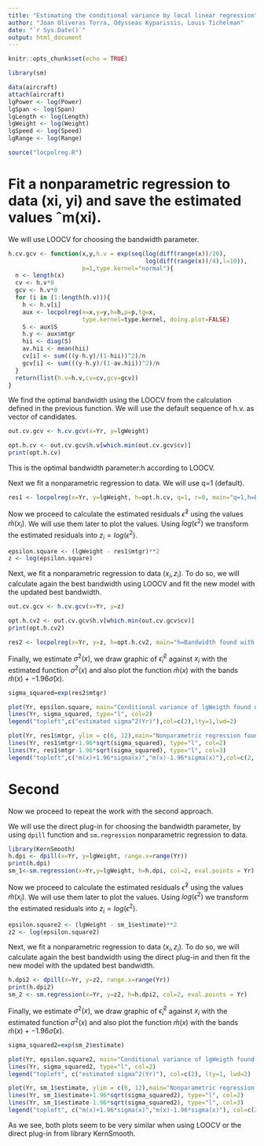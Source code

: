 ```yaml
---
title: "Estimating the conditional variance by local linear regression"
author: "Joan Oliveras Torra, Odysseas Kyparissis, Louis Tichelman"
date: "`r Sys.Date()`"
output: html_document
---
```


```r
knitr::opts_chunk$set(echo = TRUE)
```


```r
library(sm)
```

```r
data(aircraft)
attach(aircraft)
lgPower <- log(Power)
lgSpan <- log(Span)
lgLength <- log(Length)
lgWeight <- log(Weight)
lgSpeed <- log(Speed)
lgRange <- log(Range)
```

```r
source("locpolreg.R")
```

# Fit a nonparametric regression to data (xi, yi) and save the estimated values ˆm(xi).

We will use LOOCV for choosing the bandwidth parameter.

```r
h.cv.gcv <- function(x,y,h.v = exp(seq(log(diff(range(x))/20),
                                       log(diff(range(x))/4),l=10)), 
                     p=1,type.kernel="normal"){
  n <- length(x)
  cv <- h.v*0
  gcv <- h.v*0
  for (i in (1:length(h.v))){
    h <- h.v[i]
    aux <- locpolreg(x=x,y=y,h=h,p=p,tg=x,
                     type.kernel=type.kernel, doing.plot=FALSE)
    S <- aux$S
    h.y <- aux$mtgr
    hii <- diag(S)
    av.hii <- mean(hii)
    cv[i] <- sum(((y-h.y)/(1-hii))^2)/n
    gcv[i] <- sum(((y-h.y)/(1-av.hii))^2)/n
  }
  return(list(h.v=h.v,cv=cv,gcv=gcv))
}
```

We find the optimal bandwidth using the LOOCV from the calculation defined in the previous function. We will use the default sequence of h.v. as vector of candidates.

```r
out.cv.gcv <- h.cv.gcv(x=Yr, y=lgWeight)

opt.h.cv <- out.cv.gcv$h.v[which.min(out.cv.gcv$cv)]
print(opt.h.cv)
```

This is the optimal bandwidth parameter:h according to LOOCV.

Next we fit a nonparametric regression to data. We will use q=1 (default).

```r
res1 <- locpolreg(x=Yr, y=lgWeight, h=opt.h.cv, q=1, r=0, main="q=1,h=Bandwidth found with LOOCV")

```

Now we proceed to calculate the estimated residuals $\hat\epsilon^2$ using the values $\hat m(x_i)$. We will use them later to plot the values. Using $log(\epsilon^2)$ we transform the estimated residuals into $z_i=log(\epsilon^2)$.


```r
epsilon.square <- (lgWeight - res1$mtgr)**2
z <- log(epsilon.square)
```

Next, we fit a nonparametric regression to data $(x_i, z_i)$. To do so, we will calculate again the best bandwidth using LOOCV and fit the new model with the updated best bandwidth.

```r
out.cv.gcv <- h.cv.gcv(x=Yr, y=z)

opt.h.cv2 <- out.cv.gcv$h.v[which.min(out.cv.gcv$cv)]
print(opt.h.cv2)

res2 <- locpolreg(x=Yr, y=z, h=opt.h.cv2, main="h=Bandwidth found with LOOCV")
```

Finally, we estimate $\sigma^2(x)$, we draw graphic of $\hat\epsilon^2_i$ against $x_i$ with the estimated function $\sigma^2(x)$ and also plot the function $\hat m(x)$ with the bands $\hat m(x)+-1.96\hat\sigma(x)$.

```r
sigma_squared=exp(res2$mtgr)

plot(Yr, epsilon.square, main="Conditional variance of lgWeigth found with LOOCV")
lines(Yr, sigma_squared, type="l", col=2)
legend("topleft",c("estimated sigma^2(Yr)"),col=c(2),lty=1,lwd=2)

plot(Yr, res1$mtgr, ylim = c(6, 12),main="Nonparametric regression found with LOOCV")
lines(Yr, res1$mtgr+1.96*sqrt(sigma_squared), type="l", col=2)
lines(Yr, res1$mtgr-1.96*sqrt(sigma_squared), type="l", col=3)
legend("topleft",c("m(x)+1.96*sigma(x)","m(x)-1.96*sigma(x)"),col=c(2, 3),lty=1,lwd=2)
```

# Second

Now we proceed to repeat the work with the second approach.

We will use the direct plug-in for choosing the bandwidth parameter, by using `dpill` function and `sm.regression` nonparametric regression to data.

```r
library(KernSmooth)
h.dpi <- dpill(x=Yr, y=lgWeight, range.x=range(Yr))
print(h.dpi)
sm_1<-sm.regression(x=Yr,y=lgWeight, h=h.dpi, col=2, eval.points = Yr)
```

Now we proceed to calculate the estimated residuals $\hat\epsilon^2$ using the values $\hat m(x_i)$. We will use them later to plot the values. Using $log(\epsilon^2)$ we transform the estimated residuals into $z_i=log(\epsilon^2)$.

```r
epsilon.square2 <- (lgWeight - sm_1$estimate)**2
z2 <- log(epsilon.square2)
```

Next, we fit a nonparametric regression to data $(x_i, z_i)$. To do so, we will calculate again the best bandwidth using the direct plug-in and then fit the new model with the updated best bandwidth.

```r
h.dpi2 <- dpill(x=Yr, y=z2, range.x=range(Yr))
print(h.dpi2)
sm_2 <- sm.regression(x=Yr, y=z2, h=h.dpi2, col=2, eval.points = Yr)
```

Finally, we estimate $\sigma^2(x)$, we draw graphic of $\hat\epsilon^2_i$ against $x_i$ with the estimated function $\sigma^2(x)$ and also plot the function $\hat m(x)$ with the bands $\hat m(x)+-1.96\hat\sigma(x)$.

```r
sigma_squared2=exp(sm_2$estimate)

plot(Yr, epsilon.square2, main="Conditional variance of lgWeigth found with direct plug-in")
lines(Yr, sigma_squared2, type="l", col=2)
legend("topleft", c("estimated sigma^2(Yr)"), col=c(2), lty=1, lwd=2)

plot(Yr, sm_1$estimate, ylim = c(6, 12),main="Nonparametric regression found with direct plug-in")
lines(Yr, sm_1$estimate+1.96*sqrt(sigma_squared2), type="l", col=2)
lines(Yr, sm_1$estimate-1.96*sqrt(sigma_squared2), type="l", col=3)
legend("topleft", c("m(x)+1.96*sigma(x)","m(x)-1.96*sigma(x)"), col=c(2, 3), lty=1,lwd=2)
```

As we see, both plots seem to be very similar when using LOOCV or the direct plug-in from library KernSmooth.
